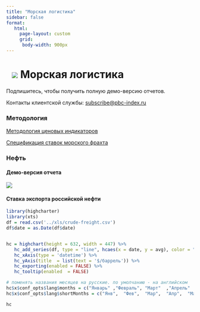 ```yaml
---
title: "Морская логистика"
sidebar: false
format:
   html: 
     page-layout: custom
     grid:
      body-width: 900px
---
```


# ![](../images/icon-ship.svg) Морская логистика {.my-custom-class style="margin-left:3%;"}

Подпишитесь, чтобы получить полную демо-версию отчетов.

Контакты клиентской службы: [subscribe\@pbc-index.ru](mailto:subscribe@pbc-index.ru)

### Методология

[Методология ценовых индикаторов](../methodology/methodology-benchmark-pbc.qmd)

[Спецификация ставок морского фрахта](../methodology/specs-freight.qmd)

### Нефть

::: grid{style="margin-left:3%"}
::: {.g-col-12 .g-col-sm-12 .g-col-xs-12 .g-col-xl-4 .g-col-md-6 .g-col-lg-6}
#### Демо-версия отчета

![](../fig/crude-latest.png)
:::

::: {.g-col-12 .g-col-sm-12 .g-col-xs-12 .g-col-xl-4 .g-col-md-6 .g-col-lg-6}
#### Ставка экспорта российской нефти

```r
library(highcharter)
library(xts)
df = read.csv('../xls/crude-freight.csv')
df$date = as.Date(df$date)


hc = highchart(height = 632, width = 447) %>% 
   hc_add_series(df, type = "line", hcaes(x = date, y = avg), color = "#1A4AFC", name = "Фрахт") %>% 
   hc_xAxis(type = 'datetime') %>% 
   hc_yAxis(title  = list(text = '$/баррель')) %>% 
   hc_exporting(enabled = FALSE) %>% 
   hc_tooltip(enabled  = FALSE)

# поменять названия месяцев на русские. по умолчанию - на английском
hc$x$conf_opts$lang$months = c("Январь"	,"Февраль",	"Март"	,"Апрель"	,"Май",	"Июнь", "Июль",	"Август",	"Сентябрь",	"Октябрь",	"Ноябрь",	"Декабрь")
hc$x$conf_opts$lang$shortMonths = c("Янв", 	"Фев",	"Мар",	"Апр",	"Май",	"Июн",	"Июл",	"Авг",	"Сен",	"Окт",	"Ноя",	"Дек")

hc
```
:::
:::
